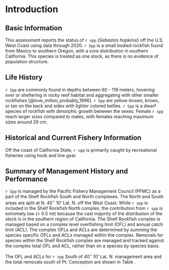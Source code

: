 # Introduction

## Basic Information

This assessment reports the status of `r spp` (*Sebastes hopkinsi*) off the U.S. West Coast using data through 2020. `r Spp` is a small bodied rockfish found from Mexico to southern Oregon, with a core distribution in southern California. This species is treated as one stock, as there is no evidence of population structure.


## Life History

`r Spp` are commonly found in depths between 60 - 119 meters, hovering over or sheltering in rocky reef habitat and aggregating with other smaller rockfishes [@love_milton_probably_1996]. `r Spp` are yellow-brown, brown, or tan on the back and sides with lighter colored bellies. `r Spp` is a dwarf species of rockfish with dimorphic growth between the sexes.  Female `r spp` reach larger sizes compared to males, with females reaching maximum sizes around 29 cm. 


## Historical and Current Fishery Information

Off the coast of California State, `r spp` is primarily caught by recreational fisheries using hook and line gear.   

## Summary of Management History and Performance

`r Spp` is managed by the Pacific Fishery Management Council (PFMC) as a part of the Shelf Rockfish South and  North complexes.  The North and South areas are split at N. 40$^\circ$ 10' Lat. N. off the West Coast. While `r spp` is included in the Shelf Rockfish North complex, the contribution from `r spp` is extremely low (< 0.5 mt) because the vast majority of the distribution of the stock is in the southern region of California. The Shelf Rockfish complex is managed based on a complex level overfishing limit (OFL) and annual catch limit (ACL). The complex OFLs and ACLs are determined by summing the species specific OFLs and ACLs managed within the complex. Removals for species within the Shelf Rockfish complex are managed and tracked against the complex total OFL and ACL, rather than on a species by species basis.

The OFL and ACLs for `r spp` South of 40$^\circ$ 10' Lat. N. management area and the total removals south of Pt. Conception are shown in Table \ref{tab:ofl}.



